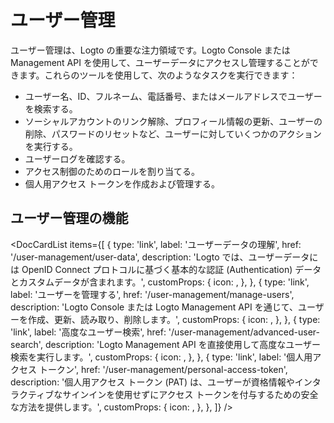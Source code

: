 
# ユーザー管理

ユーザー管理は、Logto の重要な注力領域です。Logto Console または Management API を使用して、ユーザーデータにアクセスし管理することができます。これらのツールを使用して、次のようなタスクを実行できます：

- ユーザー名、ID、フルネーム、電話番号、またはメールアドレスでユーザーを検索する。
- ソーシャルアカウントのリンク解除、プロフィール情報の更新、ユーザーの削除、パスワードのリセットなど、ユーザーに対していくつかのアクションを実行する。
- ユーザーログを確認する。
- アクセス制御のためのロールを割り当てる。
- 個人用アクセス トークンを作成および管理する。

## ユーザー管理の機能

<DocCardList
  items={[
    {
      type: 'link',
      label: 'ユーザーデータの理解',
      href: '/user-management/user-data',
      description:
        'Logto では、ユーザーデータには OpenID Connect プロトコルに基づく基本的な認証 (Authentication) データとカスタムデータが含まれます。',
      customProps: {
        icon: <DatabaseIcon />,
      },
    },
    {
      type: 'link',
      label: 'ユーザーを管理する',
      href: '/user-management/manage-users',
      description:
        'Logto Console または Logto Management API を通じて、ユーザーを作成、更新、読み取り、削除します。',
      customProps: {
        icon: <GearIcon />,
      },
    },
    {
      type: 'link',
      label: '高度なユーザー検索',
      href: '/user-management/advanced-user-search',
      description: 'Logto Management API を直接使用して高度なユーザー検索を実行します。',
      customProps: {
        icon: <SearchIcon />,
      },
    },
    {
      type: 'link',
      label: '個人用アクセス トークン',
      href: '/user-management/personal-access-token',
      description:
        '個人用アクセス トークン (PAT) は、ユーザーが資格情報やインタラクティブなサインインを使用せずにアクセス トークンを付与するための安全な方法を提供します。',
      customProps: {
        icon: <KeyIcon />,
      },
    },
  ]}
/>
